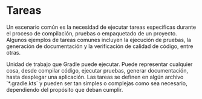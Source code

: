 
<ReadingTime/>

# Tareas

Un escenario común es la necesidad de ejecutar tareas específicas durante el proceso de compilación, pruebas o
empaquetado de un proyecto. Algunos ejemplos de tareas comunes incluyen la ejecución de pruebas, la generación de
documentación y la verificación de calidad de código, entre otras.

<Definition title="Tareas">
    Unidad de trabajo que Gradle puede ejecutar. Puede representar cualquier cosa, desde compilar código, ejecutar
    pruebas, generar documentación, hasta desplegar una aplicación. Las tareas se definen en algún archivo
    `*.gradle.kts` y pueden ser tan simples o complejas como sea necesario, dependiendo del propósito que deban
    cumplir.
</Definition>
